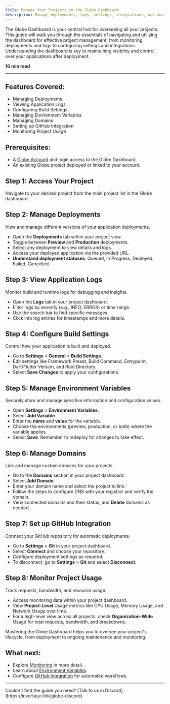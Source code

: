 ```yaml
---
title: Manage Your Projects in the Globe Dashboard
description: Manage deployments, logs, settings, integrations, and monitoring.
---
```


The Globe Dashboard is your central hub for overseeing all your projects. This guide will walk you through the essentials of navigating and utilizing the dashboard for effective project management; from monitoring deployments and logs to configuring settings and integrations. Understanding the dashboard is key to maintaining visibility and control over your applications after deployment.

**10 min read**

---

## Features Covered:

- Managing Deployments
- Viewing Application Logs
- Configuring Build Settings
- Managing Environment Variables
- Managing Domains
- Setting up GitHub Integration
- Monitoring Project Usage

## Prerequisites:

- A [Globe Account](https://globe.dev/login) and login access to the Globe Dashboard.
- An existing Globe project deployed or linked to your account.

## Step 1: Access Your Project

Navigate to your desired project from the main project list in the Globe dashboard.

## Step 2: Manage Deployments

View and manage different versions of your application deployments.

- Open the **Deployments** tab within your project view.
- Toggle between **Preview** and **Production** deployments.
- Select any deployment to view details and logs.
- Access your deployed application via the provided URL.
- **Understand deployment statuses**: Queued, In Progress, Deployed, Failed, Cancelled.

## Step 3: View Application Logs

Monitor build and runtime logs for debugging and insights.

- Open the **Logs** tab in your project dashboard.
- Filter logs by severity (e.g., INFO, ERROR) or time range.
- Use the search bar to find specific messages.
- Click into log entries for timestamps and more details.

## Step 4: Configure Build Settings

Control how your application is built and deployed.

- Go to **Settings** > **General** > **Build Settings**.
- Edit settings like Framework Preset, Build Command, Entrypoint, Dart/Flutter Version, and Root Directory.
- Select **Save Changes** to apply your configurations.

## Step 5: Manage Environment Variables

Securely store and manage sensitive information and configuration values.

- Open **Settings** > **Environment Variables**.
- Select **Add Variable**.
- Enter the **name** and **value** for the variable.
- Choose the environments (preview, production, or both) where the variable applies.
- Select **Save**. Remember to redeploy for changes to take effect.

## Step 6: Manage Domains

Link and manage custom domains for your projects.

- Go to the **Domains** section in your project dashboard.
- Select **Add Domain**.
- Enter your domain name and select the project to link.
- Follow the steps to configure DNS with your registrar and verify the domain.
- View connected domains and their status, and **Delete** domains as needed.

## Step 7: Set up GitHub Integration

Connect your GitHub repository for automatic deployments.

- Go to **Settings** > **Git** in your project dashboard.
- Select **Connect** and choose your repository.
- Configure deployment settings as required.
- To disconnect, go to **Settings** > **Git** and select **Disconnect**.

## Step 8: Monitor Project Usage

Track requests, bandwidth, and resource usage.

- Access monitoring data within your project dashboard.
- View **Project-Level** Usage metrics like CPU Usage, Memory Usage, and Network Usage over time.
- For a high-level view across all projects, check **Organization-Wide** Usage for total requests, bandwidth, and breakdowns.

Mastering the Globe Dashboard helps you to oversee your project's lifecycle, from deployment to ongoing maintenance and monitoring.

## What next:

- Explore [Monitoring](/core-concepts/monitoring) in more detail.
- Learn about [Environment Variables](/core-concepts/environment-variables).
- Configure [GitHub Integration](/core-concepts/github-integration) for automated workflows.

---

<Info>
  Couldn't find the guide you need? [Talk to us in
  Discord](https://invertase.link/globe-discord)
</Info>
